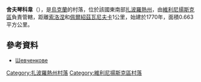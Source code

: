 '''舍夫琴科韋'''（{{lang-uk|Шевченкове}}），是[[烏克蘭|烏克蘭]]的村落，位於該國東南部[[扎波羅熱州|扎波羅熱州]]，由[[維利尼揚斯克區|維利尼揚斯克區]]負責管轄，距離[[索洛涅_(維利尼揚斯克區)|索洛涅]]和[[佩爾紹茲瓦尼夫卡_(維利尼揚斯克區)|佩爾紹茲瓦尼夫卡]]1公里，始建於1770年，面積0.663平方公里。

==參考資料==
*[http://gska2.rada.gov.ua/pls/z7502/A005?rdat1=02.01.2008&rf7571=12085 Шевченкове]{{dead link|date=2018年4月 |bot=InternetArchiveBot |fix-attempted=yes }}

{{coord|48|2|16|N|35|30|17|E|scale:30000|display=title}}

[[Category:扎波羅熱州村落|Category:扎波羅熱州村落]]
[[Category:維利尼揚斯克區村落|Category:維利尼揚斯克區村落]]


{{Zaporizhia-geo-stub}}